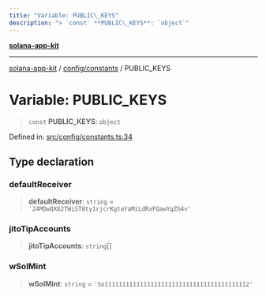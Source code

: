 ```yaml
---
title: "Variable: PUBLIC\_KEYS"
description: "> `const` **PUBLIC\_KEYS**: `object`"
---
```


[**solana-app-kit**](../../../README.mdx)

***

[solana-app-kit](../../../README.mdx) / [config/constants](../README.mdx) / PUBLIC\_KEYS

# Variable: PUBLIC\_KEYS

> `const` **PUBLIC\_KEYS**: `object`

Defined in: [src/config/constants.ts:34](https://github.com/SendArcade/solana-social-starter/blob/b27156124ee1831d644b1af765e8d55a2885cd4f/src/config/constants.ts#L34)

## Type declaration

### defaultReceiver

> **defaultReceiver**: `string` = `'24MDwQXG2TWiST8ty1rjcrKgtaYaMiLdRxFQawYgZh4v'`

### jitoTipAccounts

> **jitoTipAccounts**: `string`[]

### wSolMint

> **wSolMint**: `string` = `'So11111111111111111111111111111111111111112'`
